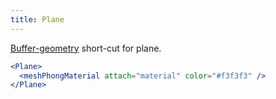 ```yaml
---
title: Plane
---
```


[Buffer-geometry](https://threejs.org/docs/index.html#api/en/core/BufferGeometry) short-cut for plane.

```jsx
<Plane>
  <meshPhongMaterial attach="material" color="#f3f3f3" />
</Plane>
```

<StoryBookLink link="shapes--plane" />

<StoryBookEmbed id="shapes--plane" />
